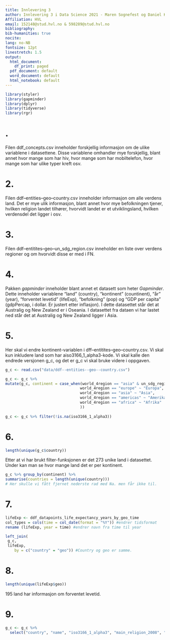 ```yaml
---
title: Innlevering 3
author: Innlevering 3 i Data Science 2021 - Maren Sognefest og Daniel Karstad
Affiliation: HVL
email: 152148@stud.hvl.no & 598289@stud.hvl.no
bibliography: 
bib-humanities: true
nocite: 
lang: no-NB
fontsize: 12pt
linestretch: 1.5
output:
  html_document:
    df_print: paged
  pdf_document: default
  word_document: default
  html_notebook: default
---
```

```r
library(styler) 
library(gapminder)
library(dplyr)
library(tidyverse)
library(rgr)
```

# .
Filen ddf_concepts.csv inneholder forskjellig informasjon om de ulike variablene i datasettene. Disse variablene omhandler mye forskjellig, blant annet hvor mange som har hiv, hvor mange som har mobiltelefon, hvor mange som har ulike typer kreft osv. 


# 2.
Filen ddf--entities--geo--country.csv inneholder informasjon om alle verdens land. Det er mye ulik informasjon, blant annet hvor mye befolkningen tjener, hvilken religion landet tilhører, hvorvidt landet er et utviklingsland, hvilken verdensdel det ligger i osv.


# 3.
Filen ddf--entitites--geo--un_sdg_region.csv inneholder en liste over verdens regioner og om hvorvidt disse er med i FN. 


# 4.
Pakken *gapminder* inneholder blant annet et datasett som heter *Gapminder*. Dette inneholder variablene "land" (country), "kontinent" (countinent), "år" (year), "forventet levetid" (lifeExp), "befolkning" (pop) og "GDP per capita" (gdpPercap, i dollar. Er justert etter inflasjon). I dette datasettet står det at Australig og New Zealand er i Oseania. I datasettet fra dataen vi har lastet ned står det at Australig og New Zealand ligger i Asia. 


# 5.
Her skal vi endre kontinent-variablen i dff--entitites--geo--country.csv. Vi skal kun inkludere land som har aiso3166_1_alpha3-kode. Vi skal kalle den endrede versjonen g_c, og det er g_c vi skal bruke videre i oppgaven. 

```r
g_c <- read.csv("data/ddf--entities--geo--country.csv")
```

```r
g_c <- g_c %>%
mutate(g_c, continent = case_when(world_4region == "asia" & un_sdg_region %in% c("un_australia_and_new_zealand", "un_oceania_exc_australia_and_new_zealand") ~ "Oseania", 
                                 world_4region == "europe" ~ "Europa",
                                 world_4region == "asia" ~ "Asia",
                                 world_4region == "americas" ~ "Amerika",
                                 world_4region == "africa" ~ "Afrika"
                                 ))
                                 
g_c <- g_c %>% filter(!is.na(iso3166_1_alpha3)) 
```


# 6.
```r
length(unique(g_c$country))
```
Etter at vi har brukt filter-funksjonen er det 273 unike land i datasettet. Under kan man se hvor mange land det er per kontinent.

```r
g_c %>% group_by(continent) %>% 
summarise(countries = length(unique(country)))
# Her skulle vi fått fjernet nederste rad med Na. men får ikke til.
```

# 7.
```r
lifeExp <- ddf_datapoints_life_expectancy_years_by_geo_time
col_types = cols(time = col_date(format = "%Y")) #endrer tidsformat
rename (lifeExp, year = time) #endrer navn fra time til year
```

```r
left_join(
 g_c,
 lifeExp,
    by = c("country" = "geo")) #Country og geo er samme.
```

# 8.
```r
length(unique(lifeExp$geo))
```
195 land har informasjon om forventet levetid.

# 9.
```r
g_c <- g_c %>%
  select("country", "name", "iso3166_1_alpha3", "main_religion_2008", "un_sdg_region", "world_4region", "continent", "world_6region")
```





